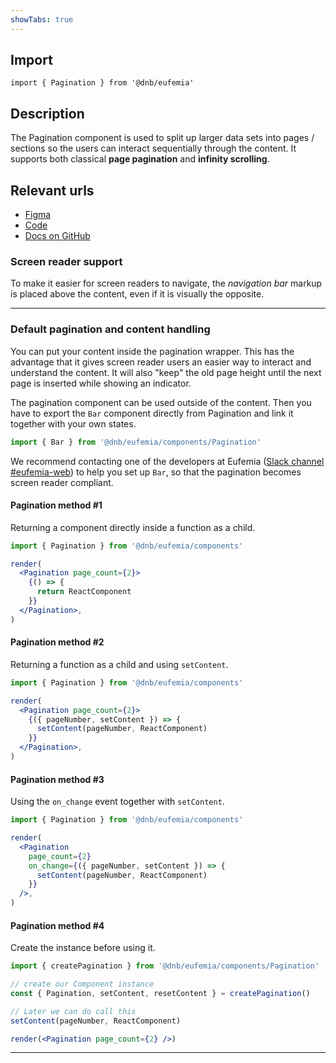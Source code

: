 ```yaml
---
showTabs: true
---
```


## Import

```tsx
import { Pagination } from '@dnb/eufemia'
```

## Description

The Pagination component is used to split up larger data sets into pages / sections so the users can interact sequentially through the content. It supports both classical **page pagination** and **infinity scrolling**.

## Relevant urls

- [Figma](https://www.figma.com/design/cdtwQD8IJ7pTeE45U148r1/%F0%9F%92%BB-Eufemia---Web?node-id=20703-8887)
- [Code](https://github.com/dnbexperience/eufemia/tree/main/packages/dnb-eufemia/src/components/pagination)
- [Docs on GitHub](https://github.com/dnbexperience/eufemia/tree/main/packages/dnb-design-system-portal/src/docs/uilib/components/pagination)

### Screen reader support

To make it easier for screen readers to navigate, the _navigation bar_ markup is placed above the content, even if it is visually the opposite.

---

### Default pagination and content handling

You can put your content inside the pagination wrapper. This has the advantage that it gives screen reader users an easier way to interact and understand the content. It will also "keep" the old page height until the next page is inserted while showing an indicator.

The pagination component can be used outside of the content. Then you have to export the `Bar` component directly from Pagination and link it together with your own states.

```jsx
import { Bar } from '@dnb/eufemia/components/Pagination'
```

We recommend contacting one of the developers at Eufemia ([Slack channel #eufemia-web](https://dnb-it.slack.com/archives/CMXABCHEY)) to help you set up `Bar`, so that the pagination becomes screen reader compliant.

#### Pagination method #1

Returning a component directly inside a function as a child.

```jsx
import { Pagination } from '@dnb/eufemia/components'

render(
  <Pagination page_count={2}>
    {() => {
      return ReactComponent
    }}
  </Pagination>,
)
```

#### Pagination method #2

Returning a function as a child and using `setContent`.

```jsx
import { Pagination } from '@dnb/eufemia/components'

render(
  <Pagination page_count={2}>
    {({ pageNumber, setContent }) => {
      setContent(pageNumber, ReactComponent)
    }}
  </Pagination>,
)
```

#### Pagination method #3

Using the `on_change` event together with `setContent`.

```jsx
import { Pagination } from '@dnb/eufemia/components'

render(
  <Pagination
    page_count={2}
    on_change={({ pageNumber, setContent }) => {
      setContent(pageNumber, ReactComponent)
    }}
  />,
)
```

#### Pagination method #4

Create the instance before using it.

```jsx
import { createPagination } from '@dnb/eufemia/components/Pagination'

// create our Component instance
const { Pagination, setContent, resetContent } = createPagination()

// Later we can do call this
setContent(pageNumber, ReactComponent)

render(<Pagination page_count={2} />)
```

---
